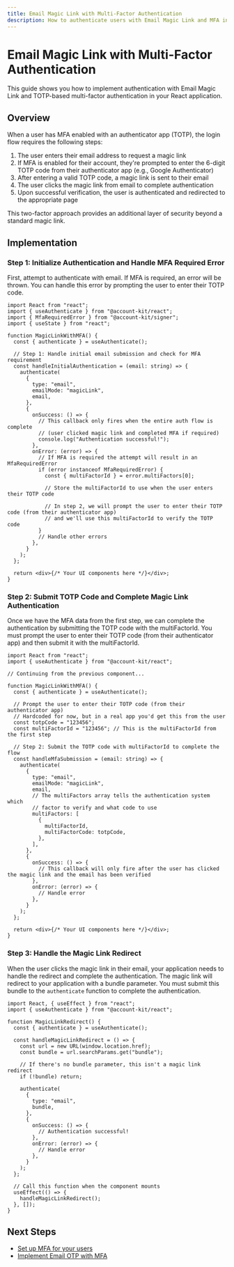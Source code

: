 ```yaml
---
title: Email Magic Link with Multi-Factor Authentication
description: How to authenticate users with Email Magic Link and MFA in your React app
---
```


# Email Magic Link with Multi-Factor Authentication

This guide shows you how to implement authentication with Email Magic Link and TOTP-based multi-factor authentication in your React application.

## Overview

When a user has MFA enabled with an authenticator app (TOTP), the login flow requires the following steps:

1. The user enters their email address to request a magic link
2. If MFA is enabled for their account, they're prompted to enter the 6-digit TOTP code from their authenticator app (e.g., Google Authenticator)
3. After entering a valid TOTP code, a magic link is sent to their email
4. The user clicks the magic link from email to complete authentication
5. Upon successful verification, the user is authenticated and redirected to the appropriate page

This two-factor approach provides an additional layer of security beyond a standard magic link.

## Implementation

### Step 1: Initialize Authentication and Handle MFA Required Error

First, attempt to authenticate with email. If MFA is required, an error will be thrown.
You can handle this error by prompting the user to enter their TOTP code.

```tsx twoslash
import React from "react";
import { useAuthenticate } from "@account-kit/react";
import { MfaRequiredError } from "@account-kit/signer";
import { useState } from "react";

function MagicLinkWithMFA() {
  const { authenticate } = useAuthenticate();

  // Step 1: Handle initial email submission and check for MFA requirement
  const handleInitialAuthentication = (email: string) => {
    authenticate(
      {
        type: "email",
        emailMode: "magicLink",
        email,
      },
      {
        onSuccess: () => {
          // This callback only fires when the entire auth flow is complete
          // (user clicked magic link and completed MFA if required)
          console.log("Authentication successful!");
        },
        onError: (error) => {
          // If MFA is required the attempt will result in an MfaRequiredError
          if (error instanceof MfaRequiredError) {
            const { multiFactorId } = error.multiFactors[0];

            // Store the multiFactorId to use when the user enters their TOTP code

            // In step 2, we will prompt the user to enter their TOTP code (from their authenticator app)
            // and we'll use this multiFactorId to verify the TOTP code
          }
          // Handle other errors
        },
      }
    );
  };

  return <div>{/* Your UI components here */}</div>;
}
```

### Step 2: Submit TOTP Code and Complete Magic Link Authentication

Once we have the MFA data from the first step, we can complete the authentication by submitting the TOTP code with the multiFactorId.
You must prompt the user to enter their TOTP code (from their authenticator app) and then submit it with the multiFactorId.

```tsx twoslash
import React from "react";
import { useAuthenticate } from "@account-kit/react";

// Continuing from the previous component...

function MagicLinkWithMFA() {
  const { authenticate } = useAuthenticate();

  // Prompt the user to enter their TOTP code (from their authenticator app)
  // Hardcoded for now, but in a real app you'd get this from the user
  const totpCode = "123456";
  const multiFactorId = "123456"; // This is the multiFactorId from the first step

  // Step 2: Submit the TOTP code with multiFactorId to complete the flow
  const handleMfaSubmission = (email: string) => {
    authenticate(
      {
        type: "email",
        emailMode: "magicLink",
        email,
        // The multiFactors array tells the authentication system which
        // factor to verify and what code to use
        multiFactors: [
          {
            multiFactorId,
            multiFactorCode: totpCode,
          },
        ],
      },
      {
        onSuccess: () => {
          // This callback will only fire after the user has clicked the magic link and the email has been verified
        },
        onError: (error) => {
          // Handle error
        },
      }
    );
  };

  return <div>{/* Your UI components here */}</div>;
}
```

### Step 3: Handle the Magic Link Redirect

When the user clicks the magic link in their email, your application needs to handle the redirect and complete the authentication.
The magic link will redirect to your application with a bundle parameter. You must submit this bundle to the `authenticate` function to complete the authentication.

```tsx twoslash
import React, { useEffect } from "react";
import { useAuthenticate } from "@account-kit/react";

function MagicLinkRedirect() {
  const { authenticate } = useAuthenticate();

  const handleMagicLinkRedirect = () => {
    const url = new URL(window.location.href);
    const bundle = url.searchParams.get("bundle");

    // If there's no bundle parameter, this isn't a magic link redirect
    if (!bundle) return;

    authenticate(
      {
        type: "email",
        bundle,
      },
      {
        onSuccess: () => {
          // Authentication successful!
        },
        onError: (error) => {
          // Handle error
        },
      }
    );
  };

  // Call this function when the component mounts
  useEffect(() => {
    handleMagicLinkRedirect();
  }, []);
}
```

## Next Steps

- [Set up MFA for your users](/wallets/react/mfa/setup-mfa)
- [Implement Email OTP with MFA](/wallets/react/mfa/email-otp)
